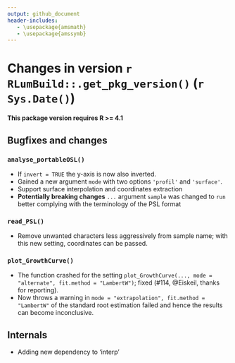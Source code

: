 ```yaml
---
output: github_document
header-includes:
   - \usepackage{amsmath}
   - \usepackage{amssymb}
---
```

<!-- NEWS.md was auto-generated by NEWS.Rmd. Please DO NOT edit by hand!-->

# Changes in version `r RLumBuild::.get_pkg_version()` (`r Sys.Date()`)

**This package version requires R >= 4.1**

## Bugfixes and changes

### `analyse_portableOSL()`
* If `invert = TRUE` the y-axis is now also inverted. 
* Gained a new argument `mode` with two options `'profil'` and `'surface'`. 
* Support surface interpolation and coordinates extraction
* **Potentially breaking changes** `...` argument `sample` was changed to `run` better complying with the 
terminology of the PSL format

### `read_PSL()`
* Remove unwanted characters less aggressively from sample name; with this new setting, coordinates 
can be passed.

### `plot_GrowthCurve()`
* The function crashed for the setting `plot_GrowthCurve(..., mode = "alternate", fit.method = "LambertW")`; fixed (#114, @Eiskeil, thanks for reporting).
* Now throws a warning in `mode = "extrapolation", fit.method = "LambertW"` of the standard root estimation 
failed and hence the results can become inconclusive. 

## Internals
* Adding new dependency to 'interp'
